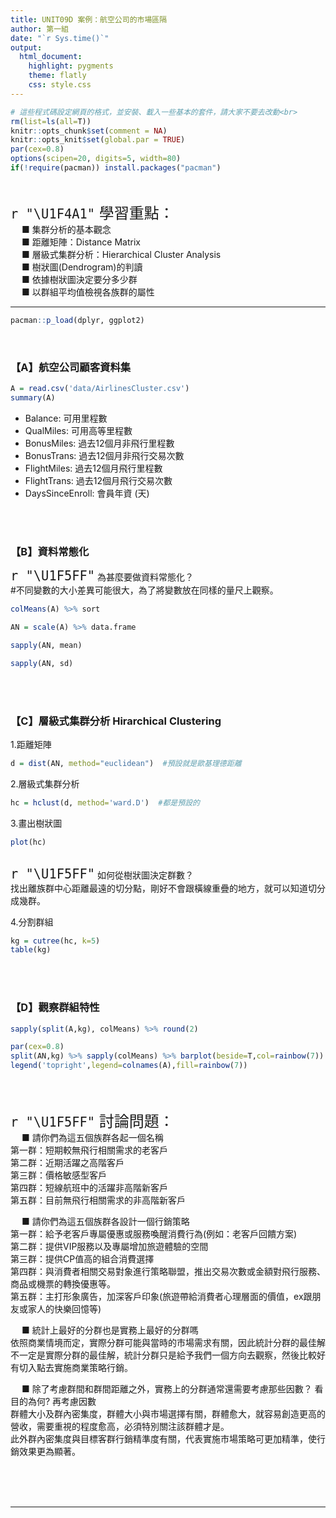 ---
title: UNIT09D 案例：航空公司的市場區隔
author: 第一組  
date: "`r Sys.time()`"
output: 
  html_document:
    highlight: pygments
    theme: flatly
    css: style.css
---

```{r results='hide', message=FALSE, warning=FALSE, echo=F}
# 這些程式碼設定網頁的格式，並安裝、載入一些基本的套件，請大家不要去改動<br>
rm(list=ls(all=T))
knitr::opts_chunk$set(comment = NA)
knitr::opts_knit$set(global.par = TRUE)
par(cex=0.8)
options(scipen=20, digits=5, width=80)
if(!require(pacman)) install.packages("pacman")
```
<br>

<p class="wwl">
<span style="font-size:24px">`r "\U1F4A1"` 學習重點：</span><br>
&emsp; ■ 集群分析的基本觀念<br>
&emsp; ■ 距離矩陣：Distance Matrix<br>
&emsp; ■ 層級式集群分析：Hierarchical Cluster Analysis<br>
&emsp; ■ 樹狀圖(Dendrogram)的判讀<br>
&emsp; ■ 依據樹狀圖決定要分多少群<br>
&emsp; ■ 以群組平均值檢視各族群的屬性<br>
</p class="wwl">

<hr>

```{r results='hide', message=FALSE, warning=FALSE}
pacman::p_load(dplyr, ggplot2)
```
<br>

### 【A】航空公司顧客資料集

```{r}
A = read.csv('data/AirlinesCluster.csv')
summary(A)
```

+ Balance: 可用里程數
+ QualMiles: 可用高等里程數
+ BonusMiles: 過去12個月非飛行里程數
+ BonusTrans: 過去12個月非飛行交易次數
+ FlightMiles: 過去12個月飛行里程數
+ FlightTrans: 過去12個月飛行交易次數
+ DaysSinceEnroll: 會員年資 (天)


<br><br>

### 【B】資料常態化

<span style="font-size:24px">`r "\U1F5FF"`</span>
為甚麼要做資料常態化？<br>
#不同變數的大小差異可能很大，為了將變數放在同樣的量尺上觀察。

```{r}
colMeans(A) %>% sort
```

```{r}
AN = scale(A) %>% data.frame
```

```{r}
sapply(AN, mean)
```

```{r}
sapply(AN, sd)
```

<br><br>

### 【C】層級式集群分析 Hirarchical Clustering  

1.距離矩陣
```{r}
d = dist(AN, method="euclidean")  #預設就是歐基理德距離
```

2.層級式集群分析
```{r}
hc = hclust(d, method='ward.D')  #都是預設的
```

3.畫出樹狀圖
```{r}
plot(hc)
```
<br>
<span style="font-size:24px">`r "\U1F5FF"`</span>
如何從樹狀圖決定群數？<br>
找出離族群中心距離最遠的切分點，剛好不會跟橫線重疊的地方，就可以知道切分成幾群。


4.分割群組 
```{r}
kg = cutree(hc, k=5)
table(kg)
```

<br><br>

### 【D】觀察群組特性

```{r}
sapply(split(A,kg), colMeans) %>% round(2) 
```

```{r}
par(cex=0.8)
split(AN,kg) %>% sapply(colMeans) %>% barplot(beside=T,col=rainbow(7))
legend('topright',legend=colnames(A),fill=rainbow(7))
```

<br><br>

<p class="qiz">
<span style="font-size:24px">`r "\U1F5FF"` 討論問題：</span><br>
&emsp; ■ 請你們為這五個族群各起一個名稱<br>
第一群：短期較無飛行相關需求的老客戶<br>
第二群：近期活躍之高階客戶<br>
第三群：價格敏感型客戶<br>
第四群：短線航班中的活躍非高階新客戶<br>
第五群：目前無飛行相關需求的非高階新客戶<br>


&emsp; ■ 請你們為這五個族群各設計一個行銷策略<br>
第一群：給予老客戶專屬優惠或服務喚醒消費行為(例如：老客戶回饋方案)<br>
第二群：提供VIP服務以及專屬增加旅遊體驗的空間<br>
第三群：提供CP值高的組合消費選擇<br>
第四群：與消費者相關交易對象進行策略聯盟，推出交易次數或金額對飛行服務、商品或機票的轉換優惠等。<br>
第五群：主打形象廣告，加深客戶印象(旅遊帶給消費者心理層面的價值，ex跟朋友或家人的快樂回憶等)<br>

&emsp; ■ 統計上最好的分群也是實務上最好的分群嗎<br>
依照商業情境而定，實際分群可能與當時的市場需求有關，因此統計分群的最佳解不一定是實際分群的最佳解，統計分群只是給予我們一個方向去觀察，然後比較好有切入點去實施商業策略行銷。


&emsp; ■ 除了考慮群間和群間距離之外，實務上的分群通常還需要考慮那些因數？ 看目的為何?  再考慮因數<br>
群體大小及群內密集度，群體大小與市場選擇有關，群體愈大，就容易創造更高的營收，需要重視的程度愈高，必須特別關注該群體才是。<br>
此外群內密集度與目標客群行銷精準度有關，代表實施市場策略可更加精準，使行銷效果更為顯著。


</p class="qiz">

<br><br><br><hr>
